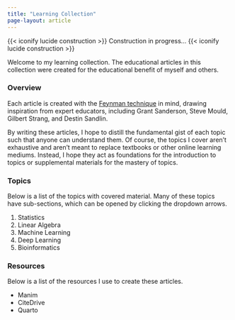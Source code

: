 ```yaml
---
title: "Learning Collection"
page-layout: article
---
```


{{< iconify lucide construction >}} Construction in progress... {{< iconify
lucide construction >}}

Welcome to my learning collection. The educational articles in this collection
were created for the educational benefit of myself and others.

### Overview
Each article is created with the [Feynman
technique](https://www.colorado.edu/artssciences-advising/resource-library/life-skills/the-feynman-technique-in-academic-coaching)
in mind, drawing inspiration from expert educators, including Grant Sanderson,
Steve Mould, Gilbert Strang, and Destin Sandlin.

By writing these articles, I hope to distill the fundamental gist of each topic
such that anyone can understand them. Of course, the topics I cover aren't
exhaustive and aren't meant to replace textbooks or other online learning
mediums. Instead, I hope they act as foundations for the introduction to topics
or supplemental materials for the mastery of topics.

### Topics
Below is a list of the topics with covered material. Many of these topics have
sub-sections, which can be opened by clicking the dropdown arrows.

1. Statistics
2. Linear Algebra
3. Machine Learning
4. Deep Learning
5. Bioinformatics

### Resources
Below is a list of the resources I use to create these articles.

- Manim
- CiteDrive
- Quarto
